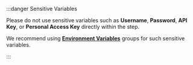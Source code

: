 :::danger Sensitive Variables

Please do not use sensitive variables such as **Username**, **Password**, **API Key**, or **Personal Access Key** directly within the step.

We recommend using [**Environment Variables**](/build/build-environment-variables) groups for such sensitive variables.

:::